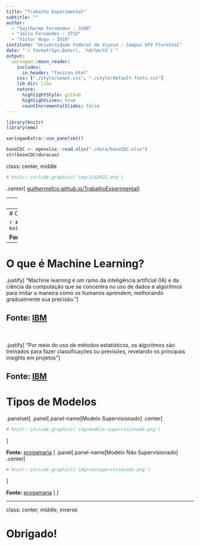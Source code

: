 ---
title: "Trabalho Experimental"
subtitle: ""
author: 
  - "Guilherme Fernandes - 3398"
  - "Júlia Fernandes - 3732"
  - "Victor Hugo - 3510"
institute: "Universidade Federal de Viçosa - Campus UFV Florestal"
date: "`r format(Sys.Date(), '%d/%m/%Y')`"
output:
  xaringan::moon_reader:
    includes:
      in_header: "favicon.html"
    css: ["./style/semat.css", "./style/default-fonts.css"]
    lib_dir: libs
    nature:
      highlightStyle: github
      highlightLines: true
      countIncrementalSlides: false
---

```{r, include=FALSE, echo=FALSE}
library(knitr)
library(emo)
```

```{r xaringan-panelset, echo=FALSE}
xaringanExtra::use_panelset()
```

```{r, include=FALSE, echo=FALSE}
baseCDC <- openxlsx::read.xlsx("./data/baseCDC.xlsx")
str(baseCDC$duracao)
```


class: center, middle

```{r qrcode, echo=FALSE, out.width='30%'}
# knitr::include_graphics('img/Sia2022.png')
```
</div>
.center[
[guilhermefco.github.io/TrabalhoExperimental](guilhermefco.github.io/TrabalhoExperimental)
]

---
# Sumário

- O que é Machine Learning?
- Tipos de Modelo
- Random Forest
- Processamento de Linguagem Natural
- Term frequency–inverse document frequency
- Aplicação a uma base real
- Próximos passos
- Onde queremos chegar

---
# O que é Machine Learning?

```{r ia, echo=FALSE, out.width='80%', fig.align='center'}
# knitr::include_graphics('img/machinelearning.gif')
```

**Fonte:** [TUMBLR](https://24.media.tumblr.com/tumblr_mb7vwlkm1a1rhb8umo1_500.gif)

---
# O que é Machine Learning?

.justify[
"Machine learning é um ramo da inteligência artificial (IA) e da ciência da computação que se concentra no uso de dados e algoritmos para imitar a maneira como os humanos aprendem, melhorando gradualmente sua precisão."
]

**Fonte:** [IBM](https://www.ibm.com/br-pt/cloud/learn/machine-learning)
--
</br></br>
.justify[
"Por meio do uso de métodos estatísticos, os algoritmos são treinados para fazer classificações ou previsões, revelando os principais insights em projetos"
]

**Fonte:** [IBM](https://www.ibm.com/br-pt/cloud/learn/machine-learning)
---
# Tipos de Modelos

.panelset[
  .panel[.panel-name[Modelo Supervisionado]
.center[
```{r supervisionado, echo=FALSE, out.width='60%'}
# knitr::include_graphics('img/modelo-supervisionado.png')
```
]

**Fonte:** [progamaria](https://www.programaria.org/carreira-em-machine-learning-como-se-preparar-para-trabalhar-na-area/)
  ]
  .panel[.panel-name[Modelo Não Supervisionado]
.center[
```{r naosupervisionado, echo=FALSE, out.width='60%'}
# knitr::include_graphics('img/naosupervisionado.png')
```
]

**Fonte:** [progamaria](https://www.programaria.org/carreira-em-machine-learning-como-se-preparar-para-trabalhar-na-area/)
  ]
]

---
class: center, middle, inverse

# Obrigado!

